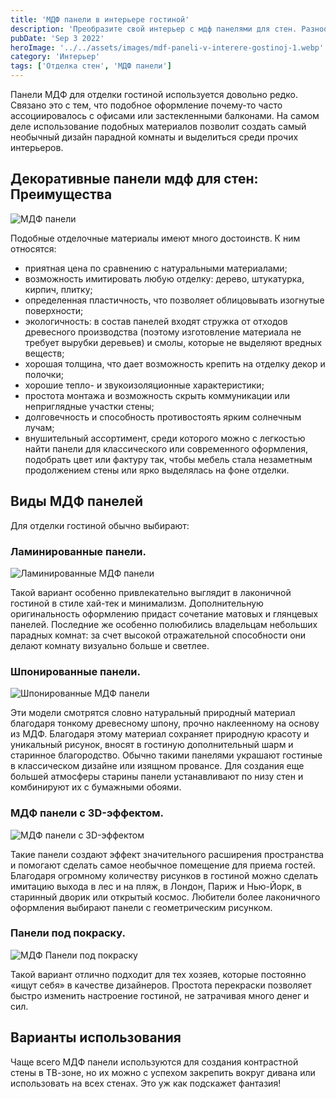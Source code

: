 ```yaml
---
title: 'МДФ панели в интерьере гостиной'
description: 'Преобразите свой интерьер с мдф панелями для стен. Разнообразие цветов и стилей, вдохновение для гостиной, спальни и прихожей. Узнайте о различных декоративных вариантах.'
pubDate: 'Sep 3 2022'
heroImage: '../../assets/images/mdf-paneli-v-interere-gostinoj-1.webp'
category: 'Интерьер'
tags: ['Отделка стен', 'МДФ панели']
---
```



Панели МДФ для отделки гостиной используется довольно редко. Связано это с тем, что подобное оформление почему-то часто ассоциировалось с офисами или застекленными балконами. На самом деле использование подобных материалов позволит создать самый необычный дизайн парадной комнаты и выделиться среди прочих интерьеров.

## Декоративные панели мдф для стен: Преимущества

<Image src={img1} quality='high' alt='МДФ панели' />

Подобные отделочные материалы имеют много достоинств. К ним относятся:

- приятная цена по сравнению с натуральными материалами;
- возможность имитировать любую отделку: дерево, штукатурка, кирпич, плитку;
- определенная пластичность, что позволяет облицовывать изогнутые поверхности;
- экологичность: в состав панелей входят стружка от отходов древесного производства (поэтому изготовление материала не требует вырубки деревьев) и смолы, которые не выделяют вредных веществ;
- хорошая толщина, что дает возможность крепить на отделку декор и полочки;
- хорошие тепло- и звукоизоляционные характеристики;
- простота монтажа и возможность скрыть коммуникации или неприглядные участки стены;
- долговечность и способность противостоять ярким солнечным лучам;
- внушительный ассортимент, среди которого можно с легкостью найти панели для классического или современного оформления, подобрать цвет или фактуру так, чтобы мебель стала незаметным продолжением стены или ярко выделялась на фоне отделки.

## Виды МДФ панелей

Для отделки гостиной обычно выбирают:

### Ламинированные панели.

<Image src={img2} quality='high' alt='Ламинированные МДФ панели' />

Такой вариант особенно привлекательно выглядит в лаконичной гостиной в стиле хай-тек и минимализм. Дополнительную оригинальность оформлению придаст сочетание матовых и глянцевых панелей. Последние же особенно полюбились владельцам небольших парадных комнат: за счет высокой отражательной способности они делают комнату визуально больше и светлее.

### Шпонированные панели.

<Image src={img3} quality='high' alt='Шпонированные МДФ панели' />

Эти модели смотрятся словно натуральный природный материал благодаря тонкому древесному шпону, прочно наклеенному на основу из МДФ. Благодаря этому материал сохраняет природную красоту и уникальный рисунок, вносят в гостиную дополнительный шарм и старинное благородство. Обычно такими панелями украшают гостиные в классическом дизайне или изящном провансе. Для создания еще большей атмосферы старины панели устанавливают по низу стен и комбинируют их с бумажными обоями.

### МДФ панели с 3D-эффектом.

<Image src={img4} quality='high' alt='МДФ панели с 3D-эффектом' />

Такие панели создают эффект значительного расширения пространства и помогают сделать самое необычное помещение для приема гостей. Благодаря огромному количеству рисунков в гостиной можно сделать имитацию выхода в лес и на пляж, в Лондон, Париж и Нью-Йорк, в старинный дворик или открытый космос. Любители более лаконичного оформления выбирают панели с геометрическим рисунком.

### Панели под покраску.

<Image src={img5} quality='high' alt='МДФ Панели под покраску' />

Такой вариант отлично подходит для тех хозяев, которые постоянно «ищут себя» в качестве дизайнеров. Простота перекраски позволяет быстро изменить настроение гостиной, не затрачивая много денег и сил.

## Варианты использования

Чаще всего МДФ панели используются для создания контрастной стены в ТВ-зоне, но их можно с успехом закрепить вокруг дивана или использовать на всех стенах. Это уж как подскажет фантазия!
